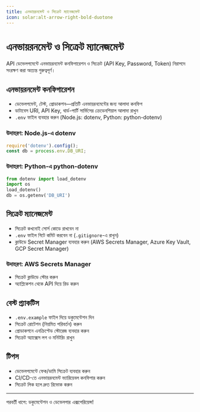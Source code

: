 ```yaml
---
title: এনভায়রনমেন্ট ও সিক্রেট ম্যানেজমেন্ট
icon: solar:alt-arrow-right-bold-duotone
---
```


# এনভায়রনমেন্ট ও সিক্রেট ম্যানেজমেন্ট

API ডেভেলপমেন্টে এনভায়রনমেন্ট কনফিগারেশন ও সিক্রেট (API Key, Password, Token) নিরাপদে সংরক্ষণ করা অত্যন্ত গুরুত্বপূর্ণ।

## এনভায়রনমেন্ট কনফিগারেশন
- ডেভেলপমেন্ট, টেস্ট, প্রোডাকশন—প্রতিটি এনভায়রনমেন্টের জন্য আলাদা কনফিগ
- ডাটাবেস URI, API Key, থার্ড-পার্টি সার্ভিসের ক্রেডেনশিয়াল আলাদা রাখুন
- `.env` ফাইল ব্যবহার করুন (Node.js: dotenv, Python: python-dotenv)

### উদাহরণ: Node.js-এ dotenv
```js
require('dotenv').config();
const db = process.env.DB_URI;
```

### উদাহরণ: Python-এ python-dotenv
```python
from dotenv import load_dotenv
import os
load_dotenv()
db = os.getenv('DB_URI')
```

## সিক্রেট ম্যানেজমেন্ট
- সিক্রেট কখনোই সোর্স কোডে রাখবেন না
- `.env` ফাইল গিটে কমিট করবেন না (`.gitignore`-এ রাখুন)
- ক্লাউডে Secret Manager ব্যবহার করুন (AWS Secrets Manager, Azure Key Vault, GCP Secret Manager)

### উদাহরণ: AWS Secrets Manager
- সিক্রেট ক্লাউডে স্টোর করুন
- অ্যাপ্লিকেশন থেকে API দিয়ে রিড করুন

## বেস্ট প্র্যাকটিস
- `.env.example` ফাইল দিয়ে ডকুমেন্টেশন দিন
- সিক্রেট রোটেশন (নিয়মিত পরিবর্তন) করুন
- প্রোডাকশনে এনক্রিপ্টেড স্টোরেজ ব্যবহার করুন
- সিক্রেট অ্যাক্সেস লগ ও মনিটরিং রাখুন

## টিপস
- ডেভেলপমেন্টে ফেক/ডামি সিক্রেট ব্যবহার করুন
- CI/CD-তে এনভায়রনমেন্ট ভ্যারিয়েবল কনফিগার করুন
- সিক্রেট লিক হলে দ্রুত রিভোক করুন

---

পরবর্তী ধাপে: ডকুমেন্টেশন ও ডেভেলপার এক্সপেরিয়েন্স!
